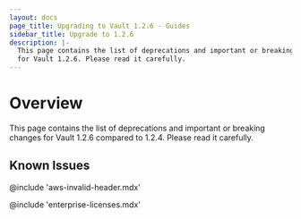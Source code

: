 ```yaml
---
layout: docs
page_title: Upgrading to Vault 1.2.6 - Guides
sidebar_title: Upgrade to 1.2.6
description: |-
  This page contains the list of deprecations and important or breaking changes
  for Vault 1.2.6. Please read it carefully.
---
```


# Overview

This page contains the list of deprecations and important or breaking changes
for Vault 1.2.6 compared to 1.2.4. Please read it carefully.

## Known Issues

@include 'aws-invalid-header.mdx'

@include 'enterprise-licenses.mdx'
